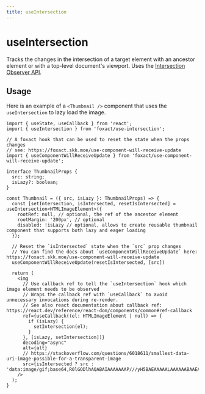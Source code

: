 ```yaml
---
title: useIntersection
---
```


# useIntersection


<ExportMetaInfo />

Tracks the changes in the intersection of a target element with an ancestor element or with a top-level document's viewport. Uses the [Intersection Observer API](https://developer.mozilla.org/en-US/docs/Web/API/Intersection_Observer_API).

## Usage

Here is an example of a `<Thumbnail />` component that uses the `useIntersection` to lazy load the image.

```tsx copy
import { useState, useCallback } from 'react';
import { useIntersection } from 'foxact/use-intersection';

// A foxact hook that can be used to reset the state when the props changes
// see: https://foxact.skk.moe/use-component-will-receive-update
import { useComponentWillReceiveUpdate } from 'foxact/use-component-will-receive-update';

interface ThumbnailProps {
  src: string;
  isLazy?: boolean;
}

const Thumbnail = ({ src, isLazy }: ThumbnailProps) => {
  const [setIntersection, isIntersected, resetIsIntersected] = useIntersection<HTMLImageElement>({
    rootRef: null, // optional, the ref of the ancestor element
    rootMargin: '200px', // optional
    disabled: !isLazy // optional, allows to create reusable thumbnail component that supports both lazy and eager loading
  });

  // Reset the `isIntersected` state when the `src` prop changes
  // You can find the docs about `useComponentWillReceiveUpdate` here: https://foxact.skk.moe/use-component-will-receive-update
  useComponentWillReceiveUpdate(resetIsIntersected, [src])

  return (
    <img
      // Use callback ref to tell the `useIntersection` hook which image element needs to be observed
      // Wraps the callback ref with `useCallback` to avoid unnecessary invocations during re-render.
      // See also react documentation about callback ref: https://react.dev/reference/react-dom/components/common#ref-callback
      ref={useCallback((el: HTMLImageElement | null) => {
        if (isLazy) {
          setIntersection(el);
        }
      }, [isLazy, setIntersection])}
      decoding="async"
      alt={alt}
      // https://stackoverflow.com/questions/6018611/smallest-data-uri-image-possible-for-a-transparent-image
      src={isIntersected ? src : 'data:image/gif;base64,R0lGODlhAQABAIAAAAAAAP///yH5BAEAAAAALAAAAAABAAEAAAIBRAA7'}
    />
  );
}
```
